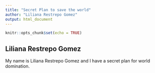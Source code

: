 ```yaml
---
title: "Secret Plan to save the world"
author: "Liliana Restrepo Gomez"
output: html_document
---
```


```r
knitr::opts_chunk$set(echo = TRUE)
```

## Liliana Restrepo Gomez

My name is Liliana Restrepo Gomez and I have a secret plan for world domination. 
